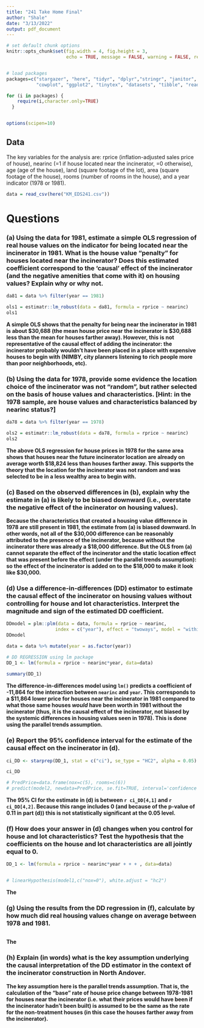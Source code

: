 ```yaml
---
title: "241 Take Home Final"
author: "Shale"
date: "3/13/2022"
output: pdf_document
---
```


```r

# set default chunk options
knitr::opts_chunk$set(fig.width = 4, fig.height = 3, 
                      echo = TRUE, message = FALSE, warning = FALSE, results = FALSE)


# load packages
packages=c("stargazer", "here", "tidyr", "dplyr","stringr", "janitor", 
           "cowplot", "ggplot2", "tinytex", "datasets", "tibble", "readr")

for (i in packages) {
    require(i,character.only=TRUE)
  }


options(scipen=10) 

```

## Data

The key variables for the analysis are: rprice (inflation-adjusted sales price of house), nearinc (=1 if house located near the incinerator, =0 otherwise), age (age of the house), land (square footage of the lot), area (square footage of the house), rooms (number of rooms in the house), and a year indicator (1978 or 1981).

```r
data = read_csv(here("KM_EDS241.csv"))
```


# Questions

### (a) Using the data for 1981, estimate a simple OLS regression of real house values on the indicator for being located near the incinerator in 1981. What is the house value “penalty” for houses located near the incinerator? Does this estimated coefficient correspond to the ‘causal’ effect of the incinerator (and the negative amenities that come with it) on housing values? Explain why or why not.

```r
da81 = data %>% filter(year == 1981)

ols1 = estimatr::lm_robust(data = da81, formula = rprice ~ nearinc)
ols1
```

**A simple OLS shows that the penalty for being near the incinerator in 1981 is about $30,688 (the mean house price near the incinerator is $30,688 less than the mean for houses farther away). However, this is not representative of the causal effect of adding the incinerator: the incinerator probably wouldn't have been placed in a place with expensive houses to begin with (NIMBY, city planners listening to rich people more than poor neighborhoods, etc).**

### (b) Using the data for 1978, provide some evidence the location choice of the incinerator was not “random”, but rather selected on the basis of house values and characteristics. [Hint: in the 1978 sample, are house values and characteristics balanced by nearinc status?]

```r
da78 = data %>% filter(year == 1978)

ols2 = estimatr::lm_robust(data = da78, formula = rprice ~ nearinc)
ols2
```

**The above OLS regression for house prices in 1978 for the same area shows that houses near the future incinerator location are already on average worth $18,824 less than houses farther away. This supports the theory that the location for the incinerator was not random and was selected to be in a less wealthy area to begin with.**

### (c) Based on the observed differences in (b), explain why the estimate in (a) is likely to be biased downward (i.e., overstate the negative effect of the incinerator on housing values).

**Because the characteristics that created a housing value difference in 1978 are still present in 1981, the estimate from (a) is biased downward. In other words, not all of the $30,000 difference can be reasonably attributed to the presence of the incinerator, because without the incinerator there was already a $18,000 difference. But the OLS from (a) cannot separate the effect of the incinerator and the static location effect that was present before the effect (under the parallel trends assumption): so the effect of the incinerator is added on to the $18,000 to make it look like $30,000.**

### (d) Use a difference-in-differences (DD) estimator to estimate the causal effect of the incinerator on housing values without controlling for house and lot characteristics. Interpret the magnitude and sign of the estimated DD coefficient.

```r
DDmodel = plm::plm(data = data, formula = rprice ~ nearinc,
                  index = c("year"), effect = "twoways", model = "within")
DDmodel
```

```r
data = data %>% mutate(year = as.factor(year))

# DD REGRESSION using lm package
DD_1 <- lm(formula = rprice ~ nearinc*year, data=data)
 
summary(DD_1)
```

**The difference-in-differences model using `lm()` predicts a coefficient of -11,864 for the interaction between `nearinc` and `year`. This corresponds to a $11,864 lower price for houses near the incinerator in 1981 compared to  what those same houses _would_ have been worth in 1981 without the incinerator (thus, it is the causal effect of the incinerator, not biased by the systemic differences in housing values seen in 1978). This is done using the parallel trends assumption.**

### (e) Report the 95% confidence interval for the estimate of the causal effect on the incinerator in (d).

```r
ci_DD <- starprep(DD_1, stat = c("ci"), se_type = "HC2", alpha = 0.05)

ci_DD
```

```r
# PredPrice=data.frame(nox=c(5), rooms=c(6))
# predict(model2, newdata=PredPrice, se.fit=TRUE, interval='confidence')
```

**The 95% CI for the estimate in (d) is between `r ci_DD[4,1]` and `r ci_DD[4,2]`. Because this range includes 0 (and because of the p-value of 0.11 in part (d)) this is not statistically significant at the 0.05 level.**

### (f) How does your answer in (d) changes when you control for house and lot characteristics? Test the hypothesis that the coefficients on the house and lot characteristics are all jointly equal to 0.

```r
DD_1 <- lm(formula = rprice ~ nearinc*year + + + , data=data)


# linearHypothesis(model1,c("nox=0"), white.adjust = "hc2")
```

**The**

### (g) Using the results from the DD regression in (f), calculate by how much did real housing values change on average between 1978 and 1981.

```r

```

**The**

### (h) Explain (in words) what is the key assumption underlying the causal interpretation of the DD estimator in the context of the incinerator construction in North Andover.

**The key assumption here is the parallel trends assumption. That is, the calculation of the "base" rate of house price change between 1978-1981 for houses near the incinerator (i.e. what their prices would have been if the incinerator hadn't been built) is assumed to be the same as the rate for the non-treatment houses (in this case the houses farther away from the incinerator).**
